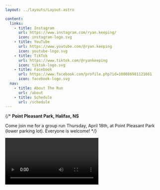 ```yaml
---
layout: ../layouts/Layout.astro

content:
  links:
    - title: Instagram
      url: https://www.instagram.com/ryan.keeping/
      icon: instagram-logo.svg
    - title: YouTube
      url: https://www.youtube.com/@ryan.keeping
      icon: youtube-logo.svg
    - title: TikTok
      url: https://www.tiktok.com/@ryankeeping
      icon: tiktok-logo.svg
    - title: Facebook
      url: https://www.facebook.com/profile.php?id=100086981121661
      icon: facebook-logo.svg
  nav:
    - title: About The Run
      url: /about
    - title: Schedule
      url: /schedule
---
```


{/* <Card title="Group Run - April 18th @ 6:30 PM" featured>
**Point Pleasant Park, Halifax, NS**

Come join me for a group run Thursday, April 18th, at Point Pleasant Park (lower parking lot). Everyone is welcome!
</Card> */}

<Video url="https://www.youtube.com/embed/qstjFg0lWoE?si=Nbo-pXfuIgw_JxT3" />

<Card title="Sunday, April 21th">
    Upper Gagetown, NB
    →
    Longs Creek, NB

    <ButtonLink href="/route">Full Route</ButtonLink>
</Card>

<ProgressCard
  title="Support My Cross-Canada Run"
  icon={{ src: GoFundMeLogo, alt:"Go Fund Me" }}
  progress={{
    current: 47_590,
    total: 100_000,
    unit: "CAD"
  }}
  cta="Donate Now"
  href='https://www.gofundme.com/f/ryans-crosscanada-run'
  color="#02A95C"
>
On April 1st I started running across Canada raising money for the **Heart & Stroke Foundation**.

Help fund my run and support a great cause. 🇨🇦 🏃🏼

</ProgressCard>
<ProgressCard
  title="Total Distance"
  icon={{ src: StravaLogo, alt:"Strava" }}
  progress={{
    current: 1_540,
    total: 7_386,
    unit: "kilometers"
  }}
  cta="Follow my progress"
  href='https://www.strava.com/athletes/52922322'
  color="#FC6100"
  >
  I'm running 75KM every day for 99 days, making my way from St John's, NL to Victoria, BC.
  
  Follow my runs on Strava!
  </ProgressCard>
